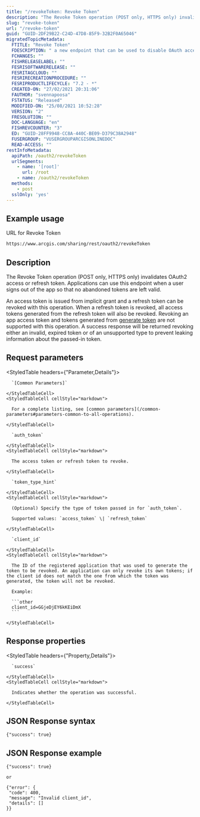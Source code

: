 ```yaml
---
title: "/revokeToken: Revoke Token"
description: "The Revoke Token operation (POST only, HTTPS only) invalidates OAuth2 access or refresh token."
slug: "revoke-token"
url: "/revoke-token"
guid: "GUID-2DF29B22-C24D-47D8-85F9-32B2F0A65046"
migratedTopicMetadata:
  FTITLE: "Revoke Token"
  FDESCRIPTION: " a new endpoint that can be used to disable OAuth access or refresh tokens so that we do not leave out any abandoned tokens that may be still valid."
  FCHANGES: ""
  FISHRELEASELABEL: ""
  FESRISOFTWARERELEASE: ""
  FESRITAGCLOUD: ""
  FESRIRECREATIONPROCEDURE: ""
  FESRIPRODUCTLIFECYCLE: "7.2 - *"
  CREATED-ON: "27/02/2021 20:31:06"
  FAUTHOR: "svennapoosa"
  FSTATUS: "Released"
  MODIFIED-ON: "25/08/2021 10:52:28"
  VERSION: "2"
  FRESOLUTION: ""
  DOC-LANGUAGE: "en"
  FISHREVCOUNTER: "3"
  ED: "GUID-28FF9948-CC8A-440C-BE09-D379C38A2948"
  FUSERGROUP: "VUSERGROUPARCGISONLINEDOC"
  READ-ACCESS: ""
restInfoMetadata:
  apiPath: /oauth2/revokeToken
  urlSegments:
    - name: '[root]'
      url: /root
    - name: /oauth2/revokeToken
  methods:
    - post
  sslOnly: 'yes'
---
```


## Example usage

URL for Revoke Token

```markdown
https://www.arcgis.com/sharing/rest/oauth2/revokeToken
``` 

## Description

The Revoke Token operation (POST only, HTTPS only) invalidates OAuth2 access or refresh token. Applications can use this endpoint when a user signs out of the app so that no abandoned tokens are left valid.

An access token is issued from implicit grant and a refresh token can be revoked with this operation. When a refresh token is revoked, all access tokens generated from the refresh token will also be revoked. Revoking an app access token and tokens generated from [generate token](/generate-token) are not supported with this operation. A success response will be returned revoking either an invalid, expired token or of an unsupported type to prevent leaking information about the passed-in token.

## Request parameters 

<StyledTable headers={"Parameter,Details"}>
  <StyledTableRow>
    <StyledTableCell cellStyle="markdown">

      `[Common Parameters]` 

    </StyledTableCell>
    <StyledTableCell cellStyle="markdown">

      For a complete listing, see [common parameters](/common-parameters#parameters-common-to-all-operations).

    </StyledTableCell>
  </StyledTableRow>
  <StyledTableRow>
    <StyledTableCell cellStyle="markdown">

      `auth_token` 

    </StyledTableCell>
    <StyledTableCell cellStyle="markdown">

      The access token or refresh token to revoke.

    </StyledTableCell>
  </StyledTableRow>
  <StyledTableRow>
    <StyledTableCell cellStyle="markdown">

      `token_type_hint` 

    </StyledTableCell>
    <StyledTableCell cellStyle="markdown">

      (Optional) Specify the type of token passed in for `auth_token`.

      Supported values: `access_token` \| `refresh_token`

    </StyledTableCell>
  </StyledTableRow>
  <StyledTableRow>
    <StyledTableCell cellStyle="markdown">

      `client_id` 

    </StyledTableCell>
    <StyledTableCell cellStyle="markdown">

      The ID of the registered application that was used to generate the token to be revoked. An application can only revoke its own tokens; if the client id does not match the one from which the token was generated, the token will not be revoked.

      Example:

      ```other
      client_id=GGjeDjEY6kKEiDmX
      ``` 

    </StyledTableCell>
  </StyledTableRow>
</StyledTable>

## Response properties

<StyledTable headers={"Property,Details"}>
  <StyledTableRow>
    <StyledTableCell cellStyle="markdown">

      `success` 

    </StyledTableCell>
    <StyledTableCell cellStyle="markdown">

      Indicates whether the operation was successful.

    </StyledTableCell>
  </StyledTableRow>
</StyledTable>

## JSON Response syntax

```other
{"success": true}
```

## JSON Response example

```other
{"success": true}

or 

{"error": {
 "code": 400,
 "message": "Invalid client_id",
 "details": []
}}
```

 

